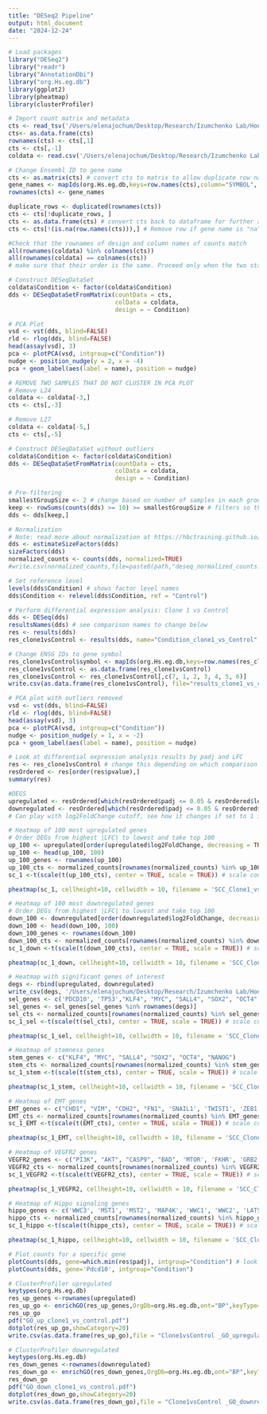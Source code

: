 ```yaml
---
title: "DESeq2 Pipeline"
output: html_document
date: "2024-12-24"
---
```


```r
# Load packages
library("DESeq2")
library("readr")
library("AnnotationDbi")
library("org.Hs.eg.db")
library(ggplot2)
library(pheatmap)
library(clusterProfiler)
```

```r
# Import count matrix and metadata
cts <- read_tsv('/Users/elenajochum/Desktop/Research/Izumchenko Lab/Honors Thesis/SCC Clone 1/count_scc_human_AS.tsv')
cts<- as.data.frame(cts)
rownames(cts) <- cts[,1]
cts <- cts[,-1]
coldata <- read.csv('/Users/elenajochum/Desktop/Research/Izumchenko Lab/Honors Thesis/SCC Clone 1/Metadata_scc_human.csv', row.names=1)
```

```r
# Change Ensembl ID to gene name
cts <- as.matrix(cts) # convert cts to matrix to allow duplicate row names
gene_names <- mapIds(org.Hs.eg.db,keys=row.names(cts),column="SYMBOL", keytype="ENSEMBL", multiVals="first")
rownames(cts) <- gene_names

duplicate_rows <- duplicated(rownames(cts))
cts <- cts[!duplicate_rows, ]
cts <- as.data.frame(cts) # convert cts back to dataframe for further analysis
cts <- cts[!(is.na(row.names(cts))),] # Remove row if gene name is "na"
```

```r
#Check that the rownames of design and column names of counts match
all(rownames(coldata) %in% colnames(cts))
all(rownames(coldata) == colnames(cts))
# make sure that their order is the same. Proceed only when the two statements return TRUE.
```

```r
# Construct DESeqDataSet
coldata$Condition <- factor(coldata$Condition)
dds <- DESeqDataSetFromMatrix(countData = cts,
                              colData = coldata,
                              design = ~ Condition)
```

```r
# PCA Plot
vsd <- vst(dds, blind=FALSE)
rld <- rlog(dds, blind=FALSE)
head(assay(vsd), 3)
pca <- plotPCA(vsd, intgroup=c("Condition"))
nudge <- position_nudge(y = 2, x = -4)
pca + geom_label(aes(label = name), position = nudge)
```

```r
# REMOVE TWO SAMPLES THAT DO NOT CLUSTER IN PCA PLOT
# Remove L24
coldata <- coldata[-3,]
cts <- cts[,-3]

# Remove L27
coldata <- coldata[-5,]
cts <- cts[,-5]
```

```r
# Construct DESeqDataSet without outliers
coldata$Condition <- factor(coldata$Condition)
dds <- DESeqDataSetFromMatrix(countData = cts,
                              colData = coldata,
                              design = ~ Condition)
```

```r
# Pre-filtering
smallestGroupSize <- 2 # change based on number of samples in each group
keep <- rowSums(counts(dds) >= 10) >= smallestGroupSize # filters so that minimum number of counts is 10
dds <- dds[keep,]
```

```r
# Normalization
# Note: read more about normalization at https://hbctraining.github.io/DGE_workshop/lessons/02_DGE_count_normalization.html
dds <- estimateSizeFactors(dds)
sizeFactors(dds)
normalized_counts <- counts(dds, normalized=TRUE)
#write.csv(normalized_counts,file=paste0(path,"deseq_normalized_counts.csv"),sep=",",quote=F,row.names = T) # write normalized counts to csv file
```

```r
# Set reference level
levels(dds$Condition) # shows factor level names
dds$Condition <- relevel(dds$Condition, ref = "Control")
```

```r
# Perform differential expression analysis: Clone 1 vs Control
dds <- DESeq(dds)
resultsNames(dds) # see comparison names to change below
res <- results(dds)
res_clone1vsControl <- results(dds, name="Condition_clone1_vs_Control", alpha=0.05) # alpha is p-value

# Change ENSG IDs to gene symbol
res_clone1vsControl$symbol <- mapIds(org.Hs.eg.db,keys=row.names(res_clone1vsControl),column="SYMBOL", keytype="SYMBOL", multiVals="first")
res_clone1vsControl <- as.data.frame(res_clone1vsControl)
res_clone1vsControl <- res_clone1vsControl[,c(7, 1, 2, 3, 4, 5, 6)]
write.csv(as.data.frame(res_clone1vsControl), file="results_clone1_vs_control.csv") # write results to csv
```

```r
# PCA plot with outliers removed
vsd <- vst(dds, blind=FALSE)
rld <- rlog(dds, blind=FALSE)
head(assay(vsd), 3)
pca <- plotPCA(vsd, intgroup=c("Condition"))
nudge <- position_nudge(y = 1, x = -2)
pca + geom_label(aes(label = name), position = nudge)
```

```r
# Look at differential expression analysis results by padj and LFC
res <- res_clone1vsControl # change this depending on which comparison we want to look at from above
resOrdered <- res[order(res$pvalue),]
summary(res)

#DEGS
upregulated <- resOrdered[which(resOrdered$padj <= 0.05 & resOrdered$log2FoldChange > 0), ]
downregulated <- resOrdered[which(resOrdered$padj <= 0.05 & resOrdered$log2FoldChange < 0), ]
# Can play with log2FoldChange cutoff, see how it changes if set to 1 instead of 0
```

```r
# Heatmap of 100 most upregulated genes
# Order DEGs from highest |LFC| to lowest and take top 100
up_100 <- upregulated[order(upregulated$log2FoldChange, decreasing = TRUE), ]
up_100 <- head(up_100, 100)
up_100_genes <- rownames(up_100)
up_100_cts <- normalized_counts[rownames(normalized_counts) %in% up_100_genes, ] # subset normalized counts based on row name
sc_1 <-t(scale(t(up_100_cts), center = TRUE, scale = TRUE)) # scale counts to -1 to 1 range

pheatmap(sc_1, cellheight=10, cellwidth = 10, filename = 'SCC_Clone1_vs_Ctrl_up_heatmap.png')
```

```r
# Heatmap of 100 most downregulated genes
# Order DEGs from highest |LFC| to lowest and take top 100
down_100 <- downregulated[order(downregulated$log2FoldChange, decreasing = FALSE), ]
down_100 <- head(down_100, 100)
down_100_genes <- rownames(down_100)
down_100_cts <- normalized_counts[rownames(normalized_counts) %in% down_100_genes, ] # subset normalized counts based on row name
sc_1_down <-t(scale(t(down_100_cts), center = TRUE, scale = TRUE)) # scale counts to -1 to 1 range

pheatmap(sc_1_down, cellheight=10, cellwidth = 10, filename = 'SCC_Clone1_vs_Ctrl_down_heatmap.png')
```

```r
# Heatmap with significant genes of interest
degs <- rbind(upregulated, downregulated)
write_csv(degs, '/Users/elenajochum/Desktop/Research/Izumchenko Lab/Honors Thesis/SCC Clone 1/SCC_Clone1_degs.csv')
sel_genes <- c('PDCD10', 'TP53',"KLF4", "MYC", "SALL4", "SOX2", "OCT4", "NANOG", "CDH1", "VIM", "CDH2", "FN1", 'SNAIL1', 'TWIST1', 'ZEB1', 'ZEB2', 'AXL', 'RAB25', "PI3K", "AKT", "CASP9", "BAD", 'MTOR', 'FKHR', 'GRB2', 'SOS', 'RAS', 'RAF', 'MEK', 'ERK1', 'ERK2', 'PKC', 'ENOS', 'FAK', 'PXN', 'PLCG1', 'WWC3', 'MST1', 'MST2', 'MAP4K', 'WWC1', 'WWC2', 'LATS1', 'LATS2', 'YAP', 'LRIG1', 'AKT3', 'IL24', 'PIK3CD', 'MYBL2', 'NGFR')
sel_genes <- sel_genes[sel_genes %in% rownames(degs)]
sel_cts <- normalized_counts[rownames(normalized_counts) %in% sel_genes, ]
sc_1_sel <-t(scale(t(sel_cts), center = TRUE, scale = TRUE)) # scale counts to -1 to 1 range

pheatmap(sc_1_sel, cellheight=10, cellwidth = 10, filename = 'SCC_Clone1_vs_Ctrl_heatmap.png')
```

```r
# Heatmap of stemness genes
stem_genes <- c("KLF4", "MYC", "SALL4", "SOX2", "OCT4", "NANOG")
stem_cts <- normalized_counts[rownames(normalized_counts) %in% stem_genes, ]
sc_1_stem <-t(scale(t(stem_cts), center = TRUE, scale = TRUE)) # scale counts to -1 to 1 range

pheatmap(sc_1_stem, cellheight=10, cellwidth = 10, filename = 'SCC_Clone1_vs_Ctrl_stemness_heatmap.png')
```

```r
# Heatmap of EMT genes
EMT_genes <- c("CHD1", "VIM", "CDH2", "FN1", 'SNAIL1', 'TWIST1', 'ZEB1', 'ZEB2', 'AXL', 'RAB25')
EMT_cts <- normalized_counts[rownames(normalized_counts) %in% EMT_genes, ]
sc_1_EMT <-t(scale(t(EMT_cts), center = TRUE, scale = TRUE)) # scale counts to -1 to 1 range

pheatmap(sc_1_EMT, cellheight=10, cellwidth = 10, filename = 'SCC_Clone1_vs_Ctrl_EMT_heatmap.png')
```

```r
# Heatmap of VEGFR2 genes
VEGFR2_genes <- c("PI3K", "AKT", "CASP9", "BAD", 'MTOR', 'FKHR', 'GRB2', 'SOS', 'RAS', 'RAF', 'MEK', 'ERK1', 'ERK2', 'PKC', 'ENOS', 'FAK', 'PXN', 'PLCG1')
VEGFR2_cts <- normalized_counts[rownames(normalized_counts) %in% VEGFR2_genes, ]
sc_1_VEGFR2 <-t(scale(t(VEGFR2_cts), center = TRUE, scale = TRUE)) # scale counts to -1 to 1 range

pheatmap(sc_1_VEGFR2, cellheight=10, cellwidth = 10, filename = 'SCC_Clone1_vs_Ctrl_VEGFR2_heatmap.png')
```

```r
# Heatmap of Hippo signaling genes
hippo_genes <- c('WWC3', 'MST1', 'MST2', 'MAP4K', 'WWC1', 'WWC2', 'LATS1', 'LATS2', 'YAP')
hippo_cts <- normalized_counts[rownames(normalized_counts) %in% hippo_genes, ]
sc_1_hippo <-t(scale(t(hippo_cts), center = TRUE, scale = TRUE)) # scale counts to -1 to 1 range

pheatmap(sc_1_hippo, cellheight=10, cellwidth = 10, filename = 'SCC_Clone1_vs_Ctrl_Hippo_heatmap.png')
```

```r
# Plot counts for a specific gene
plotCounts(dds, gene=which.min(res$padj), intgroup="Condition") # look at gene with smallest p-value
plotCounts(dds, gene='Pdcd10', intgroup="Condition")
```

```r
# ClusterProfiler upregulated
keytypes(org.Hs.eg.db)
res_up_genes <-rownames(upregulated)
res_up_go <- enrichGO(res_up_genes,OrgDb=org.Hs.eg.db,ont="BP",keyType='SYMBOL',qvalueCutoff=0.05)
res_up_go
pdf("GO_up_clone1_vs_control.pdf")
dotplot(res_up_go,showCategory=20)
write.csv(as.data.frame(res_up_go),file = "Clone1vsControl _GO_upregulated.csv",row.names = F,quote = F,sep = ',')
```

```r
# ClusterProfiler downregulated
keytypes(org.Hs.eg.db)
res_down_genes <-rownames(downregulated)
res_down_go <- enrichGO(res_down_genes,OrgDb=org.Hs.eg.db,ont="BP",keyType='SYMBOL',qvalueCutoff=0.05)
res_down_go
pdf("GO_down_clone1_vs_control.pdf")
dotplot(res_down_go,showCategory=20)
write.csv(as.data.frame(res_down_go),file = "Clone1vsControl _GO_downregulated.csv",row.names = F,quote = F,sep = ',')
```